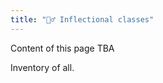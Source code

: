 ```yaml
---
title: "🤷‍♂️ Inflectional classes"
---
```


::: {.callout-caution}
Content of this page TBA
:::


Inventory of all.